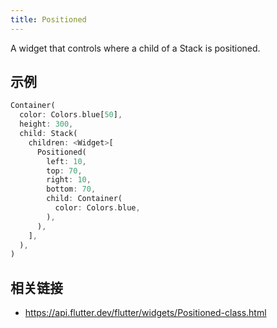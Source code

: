 ```yaml
---
title: Positioned
---
```


A widget that controls where a child of a Stack is positioned.

## 示例

```dart liveslice=Positioned height=400px
Container(
  color: Colors.blue[50],
  height: 300,
  child: Stack(
    children: <Widget>[
      Positioned(
        left: 10,
        top: 70,
        right: 10,
        bottom: 70,
        child: Container(
          color: Colors.blue,
        ),
      ),
    ],
  ),
)
```

## 相关链接

- https://api.flutter.dev/flutter/widgets/Positioned-class.html

